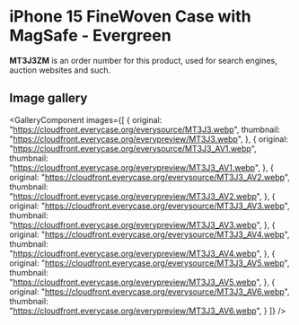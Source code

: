 
# iPhone 15 FineWoven Case with MagSafe - Evergreen

<Callout type='info' emoji='👉🏻'>**MT3J3ZM** is an order number for this product, used for search engines, auction websites and such.</Callout>

## Image gallery

<GalleryComponent
    images={[
      {
        original: "https://cloudfront.everycase.org/everysource/MT3J3.webp",
        thumbnail: "https://cloudfront.everycase.org/everypreview/MT3J3.webp",
      },
      {
        original: "https://cloudfront.everycase.org/everysource/MT3J3_AV1.webp",
        thumbnail: "https://cloudfront.everycase.org/everypreview/MT3J3_AV1.webp",
      },
      {
        original: "https://cloudfront.everycase.org/everysource/MT3J3_AV2.webp",
        thumbnail: "https://cloudfront.everycase.org/everypreview/MT3J3_AV2.webp",
      },
      {
        original: "https://cloudfront.everycase.org/everysource/MT3J3_AV3.webp",
        thumbnail: "https://cloudfront.everycase.org/everypreview/MT3J3_AV3.webp",
      },
      {
        original: "https://cloudfront.everycase.org/everysource/MT3J3_AV4.webp",
        thumbnail: "https://cloudfront.everycase.org/everypreview/MT3J3_AV4.webp",
      },
      {
        original: "https://cloudfront.everycase.org/everysource/MT3J3_AV5.webp",
        thumbnail: "https://cloudfront.everycase.org/everypreview/MT3J3_AV5.webp",
      },
      {
        original: "https://cloudfront.everycase.org/everysource/MT3J3_AV6.webp",
        thumbnail: "https://cloudfront.everycase.org/everypreview/MT3J3_AV6.webp",
      }
    ]}
  />
